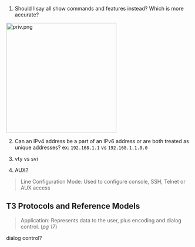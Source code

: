 
1. Should I say all show commands and features instead? Which is more accurate?

![](doubts-img/priv.png){#fig-priv align=center width=300 alt="priv.png"}

2. Can an IPv4 address be a part of an IPv6 address or are both treated as unique addresses? ex: `192.168.1.1` vs `192.168.1.1.0.0`

3. vty vs svi

4. AUX?

>  Line Configuration Mode: 
> Used to configure console, SSH, Telnet or AUX access

## T3 Protocols and Reference Models

> Application: Represents data to the user, plus encoding and dialog control. (*pg 17*)

dialog control?
